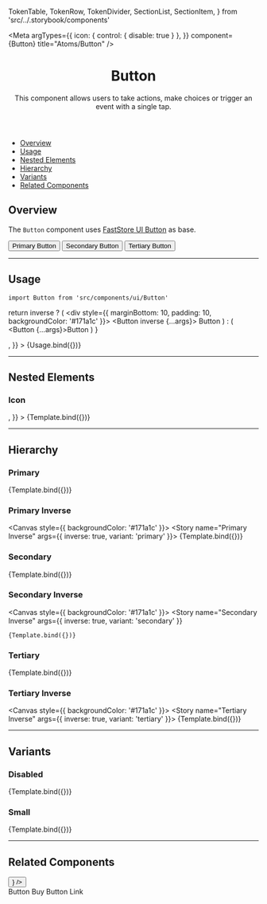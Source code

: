 

  TokenTable,
  TokenRow,
  TokenDivider,
  SectionList,
  SectionItem,
} from 'src/../.storybook/components'

<Meta
  argTypes={{
    icon: { control: { disable: true } },
  }}
  component={Button}
  title="Atoms/Button"
/>


<header>

# Button

This component allows users to take actions, make choices or trigger an event with a single tap.

</header>

- [Overview](#overview)
- [Usage](#usage)
- [Nested Elements](#nested-elements)
- [Hierarchy](#hierarchy)
- [Variants](#variants)
- [Related Components](#related-components)

## Overview <a id="overview" />

The `Button` component uses [FastStore UI Button](https://www.faststore.dev/reference/ui/atoms/Button) as base.

<Canvas>
  <Story name="Overview">
    <Button variant="primary">Primary Button</Button>
    <Button variant="secondary" style={{ marginLeft: 20 }}>
      Secondary Button
    </Button>
    <Button variant="tertiary" style={{ marginLeft: 20 }}>
      Tertiary Button
    </Button>
  </Story>
</Canvas>

---

## Usage <a id="usage" />

`import Button from 'src/components/ui/Button'`

  return inverse ? (
    <div style={{ marginBottom: 10, padding: 10, backgroundColor: '#171a1c' }}>
      <Button inverse {...args}>
        Button
      </Button>
    </div>
  ) : (
    <Button {...args}>Button</Button>
  )
}

<Canvas>
  <Story
    name="Button"
    args={{
      variant: 'primary',
      iconPosition: 'right',
      icon: <Icon name="ShoppingCart" width="18" height="18" />,
    }}
  >
    {Usage.bind({})}
  </Story>
</Canvas>

<ArgsTable story="Button" />

<TokenTable>
  <TokenRow
    token="--fs-button-padding"
    value="calc(var(--fs-spacing-1) - (var(--fs-button-border-width) * 2)) var(--fs-spacing-3)"
  />
  <TokenRow token="--fs-button-height" value="var(--fs-control-tap-size)" />
  <TokenRow token="--fs-button-gap" value="var(--fs-spacing-2)" />
  <TokenDivider />
  <TokenRow token="--fs-button-shadow" value="var(--fs-shadow)" />
  <TokenRow token="--fs-button-shadow-hover" value="var(--fs-button-shadow)" />
  <TokenDivider />
  <TokenRow token="--fs-button-border-radius" value="var(--fs-border-radius)" />
  <TokenRow
    token="--fs-button-border-width"
    value="var(--fs-border-width-thick)"
  />
  <TokenRow token="--fs-button-border-color" value="transparent" isColor />
  <TokenDivider />
  <TokenRow token="--fs-button-text-size" value="var(--fs-text-size-base)" />
  <TokenRow
    token="--fs-button-text-weight"
    value="var(--fs-text-weight-bold)"
  />
  <TokenDivider />
  <TokenRow
    token="--fs-button-transition-function"
    value="var(--fs-transition-function)"
  />
  <TokenRow
    token="--fs-button-transition-property"
    value="var(--fs-transition-property)"
  />
  <TokenRow
    token="--fs-button-transition-timing"
    value="var(--fs-transition-timing)"
  />
</TokenTable>

---

## Nested Elements <a id="nested-elements" />

### Icon

<Canvas>
  <Story
    name="Icon"
    args={{
      variant: 'primary',
      iconPosition: 'right',
      icon: <Icon name="User" width="18" height="18" />,
    }}
  >
    {Template.bind({})}
  </Story>
</Canvas>

<TokenTable>
  <TokenRow token="--fs-button-icon-padding" value="0 var(--fs-spacing-1)" />
</TokenTable>

---

## Hierarchy <a id="hierarchy" />

### Primary

<Canvas>
  <Story name="Primary" args={{ variant: 'primary' }}>
    {Template.bind({})}
  </Story>
</Canvas>

<TokenTable>
  <TokenRow
    token="--fs-button-primary-text-color"
    value="var(--fs-color-primary-text)"
    isColor
  />
  <TokenRow
    token="--fs-button-primary-text-color-hover"
    value="var(--fs-button-primary-text-color)"
    isColor
    globalValue="var(--fs-color-primary-text)"
  />
  <TokenRow
    token="--fs-button-primary-text-color-active"
    value="var(--fs-button-primary-text-color)"
    isColor
    globalValue="var(--fs-color-primary-text)"
  />
  <TokenRow
    token="--fs-button-primary-bkg-color"
    value="var(--fs-color-primary-bkg)"
    isColor
  />
  <TokenRow
    token="--fs-button-primary-bkg-color-hover"
    value="var(--fs-color-primary-bkg-hover)"
    isColor
  />
  <TokenRow
    token="--fs-button-primary-bkg-color-active"
    value="var(--fs-color-primary-bkg-active)"
    isColor
  />
  <TokenRow
    token="--fs-button-primary-border-color"
    value="transparent"
    isColor
  />
  <TokenRow
    token="--fs-button-primary-border-color-hover"
    value="var(--fs-button-primary-border-color)"
    isColor
  />
  <TokenRow
    token="--fs-button-primary-border-color-active"
    value="var(--fs-button-primary-border-color)"
    isColor
  />
  <TokenRow
    token="--fs-button-primary-shadow-hover"
    value="var(--fs-button-shadow-hover)"
    isColor
  />
</TokenTable>

### Primary Inverse

<Canvas style={{ backgroundColor: '#171a1c' }}>
  <Story name="Primary Inverse" args={{ inverse: true, variant: 'primary' }}>
    {Template.bind({})}
  </Story>
</Canvas>

<TokenTable>
  <TokenRow
    token="--fs-button-primary-inverse-text-color"
    value="var(--fs-button-primary-bkg-color)"
    isColor
    globalValue="var(--fs-color-primary-bkg)"
  />
  <TokenRow
    token="--fs-button-primary-inverse-text-color-hover"
    value="var(--fs-button-primary-bkg-color)"
    isColor
    globalValue="var(--fs-color-primary-bkg)"
  />
  <TokenRow
    token="--fs-button-primary-inverse-text-color-active"
    value="var(--fs-button-primary-bkg-color)"
    isColor
    globalValue="var(--fs-color-primary-bkg)"
  />
  <TokenRow
    token="--fs-button-primary-inverse-bkg-color"
    value="var(--fs-button-primary-text-color)"
    isColor
    globalValue="var(--fs-color-primary-text)"
  />
  <TokenRow
    token="--fs-button-primary-inverse-bkg-color-hover"
    value="var(--fs-color-primary-bkg-light)"
    isColor
  />
  <TokenRow
    token="--fs-button-primary-inverse-bkg-color-active"
    value="var(--fs-color-primary-bkg-light-active)"
    isColor
  />
  <TokenRow
    token="--fs-button-primary-inverse-border-color"
    value="var(--fs-button-primary-border-color)"
    isColor
  />
  <TokenRow
    token="--fs-button-primary-inverse-border-color-hover"
    value="var(--fs-button-primary-border-color)"
    isColor
  />
  <TokenRow
    token="--fs-button-primary-inverse-border-color-active"
    value="var(--fs-button-primary-border-color)"
    isColor
  />
  <TokenRow
    token="--fs-button-primary-inverse-shadow-hover"
    value="var(--fs-button-shadow-hover)"
    isColor
  />
</TokenTable>

### Secondary

<Canvas>
  <Story name="Secondary" args={{ variant: 'secondary' }}>
    {Template.bind({})}
  </Story>
</Canvas>

<TokenTable>
  <TokenRow
    token="--fs-button-secondary-text-color"
    value="var(--fs-color-secondary-text)"
    isColor
  />
  <TokenRow
    token="--fs-button-secondary-text-color-hover"
    value="var(--fs-color-text-inverse)"
    isColor
  />
  <TokenRow
    token="--fs-button-secondary-text-color-active"
    value="var(--fs-button-secondary-text-color-hover)"
    isColor
    globalValue="var(--fs-color-text-inverse)"
  />
  <TokenRow
    token="--fs-button-secondary-bkg-color"
    value="var(--fs-color-secondary-bkg)"
    isColor
  />
  <TokenRow
    token="--fs-button-secondary-bkg-color-hover"
    value="var(--fs-color-secondary-bkg-hover)"
    isColor
  />
  <TokenRow
    token="--fs-button-secondary-bkg-color-active"
    value="var(--fs-color-secondary-bkg-active)"
    isColor
  />
  <TokenRow
    token="--fs-button-secondary-border-color"
    value="var(--fs-button-secondary-text-color)"
    isColor
    globalValue="var(--fs-color-secondary-text)"
  />
  <TokenRow
    token="--fs-button-secondary-border-color-hover"
    value="var(--fs-button-secondary-bkg-color-hover)"
    isColor
    globalValue="var(--fs-color-secondary-bkg-hover)"
  />
  <TokenRow
    token="--fs-button-secondary-border-color-active"
    value="var(--fs-button-secondary-bkg-color-active)"
    isColor
    globalValue="var(--fs-color-secondary-bkg-active)"
  />
  <TokenRow
    token="--fs-button-secondary-shadow-hover"
    value="var(--fs-button-shadow-hover)"
    isColor
  />
</TokenTable>

### Secondary Inverse

<Canvas style={{ backgroundColor: '#171a1c' }}>
  <Story
    name="Secondary Inverse"
    args={{ inverse: true, variant: 'secondary' }}
  >
    {Template.bind({})}
  </Story>
</Canvas>

<TokenTable>
  <TokenRow
    token="--fs-button-secondary-inverse-text-color"
    value="var(--fs-button-secondary-text-color-hover)"
    isColor
    globalValue="var(--fs-color-text-inverse)"
  />
  <TokenRow
    token="--fs-button-secondary-inverse-text-color-hover"
    value="var(--fs-button-secondary-text-color)"
    isColor
    globalValue="var(--fs-color-secondary-text)"
  />
  <TokenRow
    token="--fs-button-secondary-inverse-text-color-active"
    value="var(--fs-button-secondary-inverse-text-color-hover)"
    isColor
    globalValue="var(--fs-color-secondary-text)"
  />
  <TokenRow
    token="--fs-button-secondary-inverse-bkg-color"
    value="var(--fs-button-secondary-bkg-color)"
    isColor
    globalValue="var(--fs-color-secondary-bkg)"
  />
  <TokenRow
    token="--fs-button-secondary-inverse-bkg-color-hover"
    value="var(--fs-button-secondary-text-color-hover)"
    isColor
    globalValue="var(--fs-color-text-inverse)"
  />
  <TokenRow
    token="--fs-button-secondary-inverse-bkg-color-active"
    value="var(--fs-color-secondary-bkg-light)"
    isColor
  />
  <TokenRow
    token="--fs-button-secondary-inverse-border-color"
    value="var(--fs-button-secondary-inverse-text-color)"
    isColor
    globalValue="var(--fs-color-text-inverse)"
  />
  <TokenRow
    token="--fs-button-secondary-inverse-border-color-hover"
    value="var(--fs-button-secondary-inverse-bkg-color-hover)"
    isColor
    globalValue="var(--fs-color-text-inverse)"
  />
  <TokenRow
    token="--fs-button-secondary-inverse-border-color-active"
    value="var(--fs-button-secondary-inverse-bkg-color-hover)"
    isColor
    globalValue="var(--fs-color-secondary-bkg-light)"
  />
  <TokenRow
    token="--fs-button-secondary-inverse-shadow-hover"
    value="var(--fs-button-shadow-hover)"
    isColor
  />
</TokenTable>

### Tertiary

<Canvas>
  <Story name="Tertiary" args={{ variant: 'tertiary' }}>
    {Template.bind({})}
  </Story>
</Canvas>

<TokenTable>
  <TokenRow
    token="--fs-button-tertiary-text-color"
    value="var(--fs-color-tertiary-text)"
    isColor
  />
  <TokenRow
    token="--fs-button-tertiary-text-color-hover"
    value="var(--fs-button-tertiary-text-color)"
    isColor
    globalValue="var(--fs-color-tertiary-text)"
  />
  <TokenRow
    token="--fs-button-tertiary-text-color-active"
    value="var(--fs-button-primary-bkg-color)"
    isColor
    globalValue="var(--fs-color-primary-bkg)"
  />
  <TokenRow
    token="--fs-button-tertiary-bkg-color"
    value="var(--fs-color-tertiary-bkg)"
    isColor
  />
  <TokenRow
    token="--fs-button-tertiary-bkg-color-hover"
    value="var(--fs-color-tertiary-bkg-hover)"
    isColor
  />
  <TokenRow
    token="--fs-button-tertiary-bkg-color-active"
    value="var(--fs-color-tertiary-bkg-active)"
    isColor
  />
  <TokenRow
    token="--fs-button-tertiary-border-color"
    value="transparent"
    isColor
  />
  <TokenRow
    token="--fs-button-tertiary-border-color-hover"
    value="var(--fs-button-tertiary-border-color)"
    isColor
  />
  <TokenRow
    token="--fs-button-tertiary-border-color-active"
    value="var(--fs-button-tertiary-border-color)"
    isColor
  />
  <TokenRow
    token="--fs-button-tertiary-shadow-hover"
    value="var(--fs-button-shadow-hover)"
    isColor
  />
</TokenTable>

### Tertiary Inverse

<Canvas style={{ backgroundColor: '#171a1c' }}>
  <Story name="Tertiary Inverse" args={{ inverse: true, variant: 'tertiary' }}>
    {Template.bind({})}
  </Story>
</Canvas>

<TokenTable>
  <TokenRow
    token="--fs-button-tertiary-inverse-text-color"
    value="var(--fs-button-secondary-text-color-hover)"
    isColor
    globalValue="var(--fs-color-text-inverse)"
  />
  <TokenRow
    token="--fs-button-tertiary-inverse-text-color-hover"
    value="var(--fs-button-secondary-text-color-hover)"
    isColor
    globalValue="var(--fs-color-text-inverse)"
  />
  <TokenRow
    token="--fs-button-tertiary-inverse-text-color-active"
    value="var(--fs-button-secondary-text-color-hover)"
    isColor
    globalValue="var(--fs-color-text-inverse)"
  />
  <TokenRow
    token="--fs-button-tertiary-inverse-bkg-color"
    value="var(--fs-button-secondary-inverse-bkg-color)"
    isColor
    globalValue="var(--fs-color-secondary-bkg)"
  />
  <TokenRow
    token="--fs-button-tertiary-inverse-bkg-color-hover"
    value="var(--fs-button-primary-bkg-color-hover)"
    isColor
    globalValue="var(--fs-color-primary-bkg-hover)"
  />
  <TokenRow
    token="--fs-button-tertiary-inverse-bkg-color-active"
    value="var(--fs-button-primary-bkg-color-active)"
    isColor
    globalValue="var(--fs-color-primary-bkg-active)"
  />
  <TokenRow
    token="--fs-button-tertiary-inverse-border-color"
    value="var(--fs-button-tertiary-border-color)"
    isColor
  />
  <TokenRow
    token="--fs-button-tertiary-inverse-border-color-hover"
    value="var(--fs-button-tertiary-border-color)"
    isColor
  />
  <TokenRow
    token="--fs-button-tertiary-inverse-border-color-active"
    value="var(--fs-button-tertiary-border-color)"
    isColor
  />
  <TokenRow
    token="--fs-button-tertiary-inverse-shadow-hover"
    value="var(--fs-button-shadow-hover)"
    isColor
  />
</TokenTable>

---

## Variants <a id="variants" />

### Disabled

<Canvas>
  <Story name="Disabled" args={{ variant: 'primary', disabled: true }}>
    {Template.bind({})}
  </Story>
</Canvas>

<TokenTable>
  <TokenRow
    token="--fs-button-disabled-bkg-color"
    value="var(--fs-color-disabled-bkg)"
    isColor
  />
  <TokenRow
    token="--fs-button-disabled-text-color"
    value="var(--fs-color-disabled-text)"
    isColor
  />
</TokenTable>

### Small

<Canvas>
  <Story name="Small" args={{ size: 'small', variant: 'primary' }}>
    {Template.bind({})}
  </Story>
</Canvas>

<TokenTable>
  <TokenRow
    token="--fs-button-small-padding"
    value="var(--fs-spacing-0) var(--fs-spacing-1)"
  />
  <TokenRow token="--fs-button-small-min-height" value="var(--fs-spacing-5)" />
  <TokenRow token="--fs-button-small-gap" value="var(--fs-spacing-1)" />
</TokenTable>

---

## Related Components <a id="related-components" />

<SectionList grid="grid">
  <SectionItem
    title="Button Icon"
    description="A button which content is only an icon, without label."
  >
    <div data-fs-button style={{ backgroundColor: 'white', borderRadius: 2 }}>
      <Button
        variant="tertiary"
        data-fs-button-icon
        icon={<Icon name="MapPin" width={32} height={32} color="black" />}
      />
    </div>
  </SectionItem>
  <SectionItem
    title="Button Buy"
    description="A button with the intent of directly sending the user to the checkout/cart step."
  >
    <ButtonBuy>Button Buy</ButtonBuy>
  </SectionItem>
  <SectionItem
    title="Button Link"
    description="A button that acts as a link to navigate users between pages."
  >
    <ButtonLink href="/">Button Link</ButtonLink>
  </SectionItem>
</SectionList>
